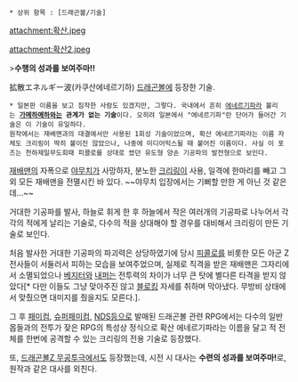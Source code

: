  * 상위 항목 : [드래곤볼/기술]

attachment:확산.jpeg

attachment:확산2.jpeg

>'''수행의 성과를 보여주마!!'''

拡散エネルギー波(카쿠산에네르기하)
[[드래곤볼]]에 등장한 기술.

 * 일본판 이름을 보고 짐작한 사람도 있겠지만, 그렇다. 국내에서 흔히 [[에네르기파]]라 불리는 '''[[가메하메하]]와는 관계가 없는 기술'''이다. 오히려 일본에서 "에네르기파"란 단어가 들어간 기술은 이 기술이 유일하다.
 원작에서는 재배맨과의 대결에서만 사용된 1회성 기술이었으며, 확산 에네르기파라는 이름 자체도 크리링이 딱히 붙이진 않았으나, 나중에 미디어믹스될 때 붙어진 이름이다. 사실 이 포즈는 천하제일무도회때 피콜로를 상대로 썼던 유도형 양손 기공파의 발전형으로 보인다.

[[재배맨]]의 자폭으로 [[야무치]]가 사망하자, 분노한 [[크리링]]이 사용, 일격에 한마리를 빼고 그 외 모든 재배맨을 전멸시킨 바 있다. ~~야무치 입장에서는 기뻐할 만한 게 아닌 것 같은데...~~

거대한 기공파를 발사, 하늘로 휘게 한 후 하늘에서 작은 여러개의 기공파로 나누어서 각각의 적에게 날리는 기술로, 다수의 적을 상대해야 할 경우를 대비해서 크리링이 만든 기술로 보인다.

처음 발사한 거대한 기공파의 파괴력은 상당하였기에 당시 [[피콜로]]를 비롯한 모든 아군 Z전사들이 서둘러서 피하는 모습을 보여주었으며, 실제로 직격을 받은 재배맨은 그자리에서 소멸되었으나 [[베지터]]와 [[내퍼]]는 전투력의 차이가 너무 큰 탓에 별다른 타격을 받지 않았다[* 다만 이들도 그냥 맞아주진 않고 [[블로킹]] 자세를 취하며 막아냈다. 무방비 상태에서 맞췄으면 대미지를 줬을지도 모른다.].

그 후 [[패미컴]], [[슈퍼패미컴]], [[NDS]]등으로 발매된 드래곤볼 관련 RPG에서는 다수의 일반 몹들과의 전투가 잦은 RPG의 특성상 정식으로 확산 에네르기파라는 이름을 달고 적 전체를 한번에 공격할 수 있는 크리링의 전용 기술로 등장했다.

또, [[드래곤볼Z 무공투극]]에서도 등장했는데, 시전 시 대사는 '''수련의 성과를 보여주마!'''로, 원작과 같은 대사를 외친다.
